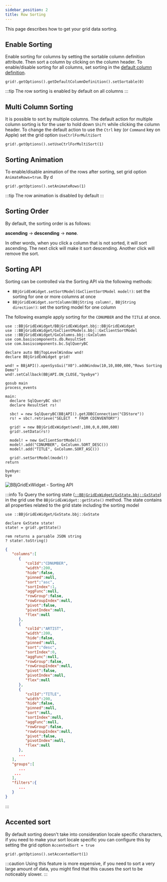 ```yaml
---
sidebar_position: 2
title: Row Sorting
---
```



This page describes how to get your grid data sorting.

## Enable Sorting

Enable sorting for columns by setting the sortable column definition attribute. Then sort a column by clicking on the column header.
To enable/disable sorting for all columns, set sorting in the [default column definition](../api/columns-interface#avoid-duplication-of-column-definitions).

```BBj
grid!.getOptions().getDefaultColumnDefinition().setSortable(0)
```

:::tip
The row sorting is enabled by default on all columns
:::

## Multi Column Sorting

It is possible to sort by multiple columns. The default action for multiple column sorting is for the user to hold down `Shift` while clicking the column header. To change the default action to use the `Ctrl` key (or `Command` key on Apple) set the grid option `UseCtrlForMultiSort`

```BBj
grid!.getOptions().setUseCtrlForMultiSort(1)
```

## Sorting Animation

To enable/disable animation of the rows after sorting, set grid option `AnimateRows=true`. By d

```BBj
grid!.getOptions().setAnimateRows(1)
```

:::tip
The row animation is disabled by default
:::

## Sorting Order

By default, the sorting order is as follows:

**ascending** -> **descending** -> **none**.

In other words, when you click a column that is not sorted, it will sort ascending. The next click will make it sort descending. Another click will remove the sort.

## Sorting API

Sorting can be controlled via the Sorting API via the following methods:

* `BBjGridExWidget.setSortModel(GxClientSortModel model!)`: set the sorting for one or more columns at once
* `BBjGridExWidget.sortColumn(BBjString column!, BBjString direction!)`: set the sorting model for one column

The following example apply sorting for the `CDNUMBER` and the `TITLE` at once.

```BBj showLineNumbers
use ::BBjGridExWidget/BBjGridExWidget.bbj::BBjGridExWidget
use ::BBjGridExWidget/GxClientModels.bbj::GxClientSortModel
use ::BBjGridExWidget/GxColumns.bbj::GxColumn
use com.basiscomponents.db.ResultSet
use com.basiscomponents.bc.SqlQueryBC

declare auto BBjTopLevelWindow wnd!
declare BBjGridExWidget grid!

wnd! = BBjAPI().openSysGui("X0").addWindow(10,10,800,600,"Rows Sorting Demo")
wnd!.setCallback(BBjAPI.ON_CLOSE,"byebye")

gosub main
process_events

main:
  declare SqlQueryBC sbc!
  declare ResultSet rs!

  sbc! = new SqlQueryBC(BBjAPI().getJDBCConnection("CDStore"))
  rs! = sbc!.retrieve("SELECT  * FROM CDINVENTORY")
  
  grid! = new BBjGridExWidget(wnd!,100,0,0,800,600)
  grid!.setData(rs!)
  
  model! = new GxClientSortModel()
  model!.add("CDNUMBER", GxColumn.SORT_DESC())
  model!.add("TITLE", GxColumn.SORT_ASC())
  
  grid!.setSortModel(model!)
return

byebye:
bye
```
![BBjGridExWidget - Sorting API](./assets/sorting-api.png)


:::info
To Query the sorting state ([`::BBjGridExWidget/GxState.bbj::GxState`](https://bbj-plugins.github.io/BBjGridExWidget/javadoc/BBjGridExWidget/GxState.html)) in the grid use the `BBjGridExWidget::getState()` method. The state contains all properties related to the grid state including the sorting model

<Tabs>
<TabItem value="grid-state" label="grid-state.bbj">

```BBj showLineNumbers
use ::BBjGridExWidget/GxState.bbj::GxState

declare GxState state! 
state! = grid!.getState()

rem returns a parsable JSON string
? state!.toString()
```

</TabItem>

<TabItem value="grid-state-json" label="grid-state.json">

```json
{
   "columns":[
      {
         "colId":"CDNUMBER",
         "width":200,
         "hide":false,
         "pinned":null,
         "sort":"asc",
         "sortIndex":1,
         "aggFunc":null,
         "rowGroup":false,
         "rowGroupIndex":null,
         "pivot":false,
         "pivotIndex":null,
         "flex":null
      },
      {
         "colId":"ARTIST",
         "width":200,
         "hide":false,
         "pinned":null,
         "sort":"desc",
         "sortIndex":0,
         "aggFunc":null,
         "rowGroup":false,
         "rowGroupIndex":null,
         "pivot":false,
         "pivotIndex":null,
         "flex":null
      },
      {
         "colId":"TITLE",
         "width":200,
         "hide":false,
         "pinned":null,
         "sort":null,
         "sortIndex":null,
         "aggFunc":null,
         "rowGroup":false,
         "rowGroupIndex":null,
         "pivot":false,
         "pivotIndex":null,
         "flex":null
      },
      ... 
   ],
   "groups":[
      ...
    ...
   ],
   "filters":{
      ...
   }
}
```

</TabItem>

</Tabs>
:::


## Accented sort

By default sorting doesn't take into consideration locale specific characters, if you need to make your sort locale specific you can configure this by setting the grid option `AccentedSort = true`

```BBj
grid!.getOptions().setAccentedSort(1)
```

:::caution
Using this feature is more expensive, if you need to sort a very large amount of data, you might find that this causes the sort to be noticeably slower.
:::